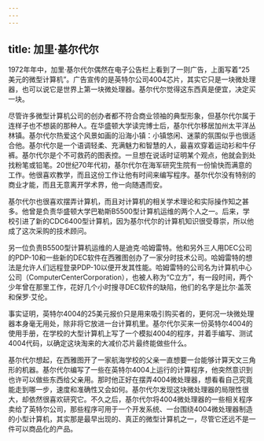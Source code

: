 ```yaml
---
---
---
```

title: 加里·基尔代尔
---




1972年年中，加里·基尔代尔偶然在电子公告栏上看到了一则广告，上面写着“25美元的微型计算机”。广告宣传的是英特尔公司4004芯片，其实它只是一块微处理器，也可以说它是世界上第一块微处理器。基尔代尔觉得这东西真是便宜，决定买一块。

尽管许多微型计算机公司的创办者都不符合商业领袖的典型形象，但基尔代尔属于连样子也不想装的那种人。在华盛顿大学读完博士后，基尔代尔移居加州太平洋丛林镇。基尔代尔热爱这个风景如画的沿海小镇：小镇悠闲、迷蒙的氛围似乎也很适合他。基尔代尔是一个语调轻柔、充满魅力和智慧的人，最喜欢穿着运动衫和牛仔裤。基尔代尔是个不可救药的图表控。一旦想在说话时证明某个观点，他就会到处找粉笔或铅笔。20世纪70年代初，基尔代尔在海军研究生院有一份愉快而满意的工作。他很喜欢教学，而且这份工作让他有时间来编写程序。基尔代尔没有特别的商业才能，而且无意离开学术界，他一向随遇而安。

基尔代尔也很喜欢摆弄计算机，而且对计算机的相关学术理论和实际操作知之甚多。他曾是负责华盛顿大学巴勒斯B5500型计算机运维的两个人之一。后来，学校引进了新的CDC6400型计算机，因为基尔代尔的计算机知识很受尊崇，所以他成了这次采购的技术顾问。

另一位负责B5500型计算机运维的人是迪克·哈姆雷特。他和另外三人用DEC公司的PDP-10和一些新的DEC软件在西雅图创办了一家分时技术公司。哈姆雷特的想法是允许人们远程登录PDP-10以便开发其性能。哈姆雷特的公司名为计算机中心公司（ComputerCenterCorporation），也被人称为“C立方”，有一段时间，两个少年曾在那里工作，花好几个小时搜寻DEC软件的缺陷，他们的名字是比尔·盖茨和保罗·艾伦。

事实证明，英特尔4004的25美元报价只是用来吸引购买者的，更何况一块微处理器本身毫无用处，除非将它放进一台计算机里。基尔代尔买来一份英特尔4004的使用手册，在学校的大型计算机上写了一个模拟4004的程序，并着手编写、测试4004代码，以确定这块淘来的大减价芯片最终能做些什么。

基尔代尔想起，在西雅图开了一家航海学校的父亲一直想要一台能够计算天文三角形的机器。基尔代尔编写了一些在英特尔4004上运行的计算程序，他突然意识到也许可以做些东西给父亲用。那时他正好在摆弄4004微处理器，想看看自己究竟能走到哪一步，速度和准确性又会如何。基尔代尔发现这块微处理器的局限性很大，却依然很喜欢研究它。不久之后，基尔代尔将4004微处理器的一些相关程序卖给了英特尔公司，那些程序可用于一个开发系统、一台围绕4004微处理器制造的小型计算机，其实那是最早出现的、真正的微型计算机之一，尽管它还远不是一件可以商品化的产品。